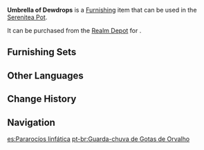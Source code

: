{{Furnishing Infobox
|id             = 372478
|image          = Item Umbrella of Dewdrops.png
|category       = Landform
|subcategory    = Shrub
|quality        = 2
|adeptal_energy = 10
|load           = 50
|reduced_load   = 50
|description    = A plant that grows in the silent rainforest. Its round, umbrella-shaped leaves and its vivid green coloration really reflect its vitality.<br />Compared to other round-leaved plants of its kind, the corners of its leaves seem to facilitate the formation of dew drops. Occasionally, a mild-tempered animal might wait beside it to sip a drop of sweetness from a leaf.
|mention        = 
|blueprint      = 
|source1        = [[Realm Depot]]
}}
'''Umbrella of Dewdrops''' is a [[Furnishing]] item that can be used in the [[Serenitea Pot]].

It can be purchased from the [[Realm Depot]] for {{Item|Realm Currency|30|x=40}}.

==Furnishing Sets==
{{Craft Usage}}

==Other Languages==
{{Other Languages
|en      = Umbrella of Dewdrops
|zhs     = 「饮露伞叶」
|zhs_rm  = "Yǐnlù Sǎnyè"
|zht     = 「飲露傘葉」
|zht_rm  = "Yǐnlù Sǎnyè"
|zh_tl   = 
|ja      = 「飲露傘葉」
|ja_rm   = "Inro San'you"{{Assumed}}
|ja_tl   = 
|ko      = 「이슬 먹는 잎 우산」
|ko_tl   = "Leaf Umbrella That Eats Dew"
|es      = Pararocíos linfática
|es_tl   = Dew-Water Umbrella
|es_note = "Umbrella" is usually translated as ''paraguas'' (literally "waters stopper;" i.e. rain), but here ''aguas'' is replaced with {{Es|rocíos|dews}}. ''Linfática'' means "lymphatic," where "lymph" in this case is an archaic term for "water."
|fr      = Parapluie de gouttes de rosée
|fr_tl   = Umbrella of Dewdrops
|ru      = Зонт из капель росы
|ru_tl   = Umbrella of Dewdrops
|th      = "ร่มรับน้ำค้าง"
|th_rm   = 
|th_tl   = 
|vi      = Tán Ô Ngậm Sương
|vi_tl   = 
|de      = „Tauschirm“
|de_tl   = 
|id      = Payung Embun
|id_tl   = Dew Umbrella
|pt      = Guarda-chuva de Gotas de Orvalho
|pt_tl   = 
|tr      = Çiy Toplayıcı Şemsiye Bitki
|tr_tl   = 
|it      = Ombrello di rugiada
|it_tl   = 
}}

==Change History==
{{Change History|3.4}}

==Navigation==
{{Furnishing Navbox|exterior}}

[[es:Pararocíos linfática]]
[[pt-br:Guarda-chuva de Gotas de Orvalho]]